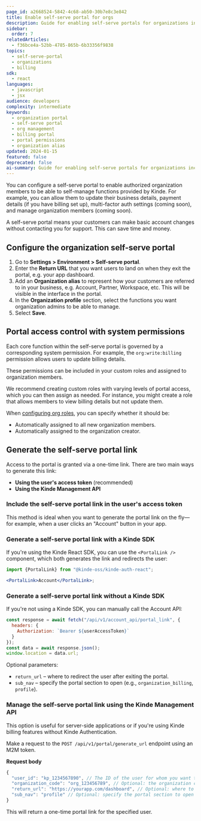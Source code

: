 ```yaml
---
page_id: a2668524-5842-4c68-ab50-30b7e8c3e842
title: Enable self-serve portal for orgs
description: Guide for enabling self-serve portals for organizations including business details management, billing access, permission controls, and portal link generation methods.
sidebar:
  order: 7
relatedArticles:
  - f36bce4a-52bb-4785-865b-6b33356f9838
topics:
  - self-serve-portal
  - organizations
  - billing
sdk:
  - react
languages:
  - javascript
  - jsx
audience: developers
complexity: intermediate
keywords:
  - organization portal
  - self-serve portal
  - org management
  - billing portal
  - portal permissions
  - organization alias
updated: 2024-01-15
featured: false
deprecated: false
ai-summary: Guide for enabling self-serve portals for organizations including business details management, billing access, permission controls, and portal link generation methods.
---
```


You can configure a self-serve portal to enable authorized organization members to be able to self-manage functions provided by Kinde. For example, you can allow them to update their business details, payment details (if you have billing set up), multi-factor auth settings (coming soon), and manage organization members (coming soon).

A self-serve portal means your customers can make basic account changes without contacting you for support. This can save time and money.

## Configure the organization self-serve portal

1. Go to **Settings > Environment > Self-serve portal**.
2. Enter the **Return URL** that you want users to land on when they exit the portal, e.g. your app dashboard.
3. Add an **Organization alias** to represent how your customers are referred to in your business, e.g. Account, Partner, Workspace, etc. This will be visible in the interface in the portal.
4. In the **Organization profile** section, select the functions you want organization admins to be able to manage.
5. Select **Save**.

## Portal access control with system permissions

Each core function within the self-serve portal is governed by a corresponding system permission. For example, the `org:write:billing` permission allows users to update billing details.

These permissions can be included in your custom roles and assigned to organization members.

We recommend creating custom roles with varying levels of portal access, which you can then assign as needed. For instance, you might create a role that allows members to view billing details but not update them.

When [configuring org roles](/billing/get-started/add-billing-role/), you can specify whether it should be:

- Automatically assigned to all new organization members.
- Automatically assigned to the organization creator.

## Generate the self-serve portal link

Access to the portal is granted via a one-time link. There are two main ways to generate this link:

- **Using the user's access token** (recommended)
- **Using the Kinde Management API**

### Include the self-serve portal link in the user's access token

This method is ideal when you want to generate the portal link on the fly—for example, when a user clicks an "Account" button in your app.

### Generate a self-serve portal link with a Kinde SDK

If you're using the Kinde React SDK, you can use the `<PortalLink />` component, which both generates the link and redirects the user:

```jsx
import {PortalLink} from "@kinde-oss/kinde-auth-react";

<PortalLink>Account</PortalLink>;
```

### Generate a self-serve portal link without a Kinde SDK

If you're not using a Kinde SDK, you can manually call the Account API:

```js
const response = await fetch("/api/v1/account_api/portal_link", {
  headers: {
    Authorization: `Bearer ${userAccessToken}`
  }
});
const data = await response.json();
window.location = data.url;
```

Optional parameters:

- `return_url` – where to redirect the user after exiting the portal.
- `sub_nav` – specify the portal section to open (e.g., `organization_billing`, `profile`).

### Manage the self-serve portal link using the Kinde Management API

This option is useful for server-side applications or if you're using Kinde billing features without Kinde Authentication.

Make a request to the `POST /api/v1/portal/generate_url` endpoint using an M2M token.

**Request body**

```js
{
  "user_id": "kp_1234567890", // The ID of the user for whom you want to generate the portal link
  "organization_code": "org_123456789", // Optional: the organization code for which the portal link is generated
  "return_url": "https://yourapp.com/dashboard", // Optional: where to redirect the user after exiting the portal
  "sub_nav": "profile" // Optional: specify the portal section to open (e.g., `organization_billing`, `profile`)
}
```

This will return a one-time portal link for the specified user.
